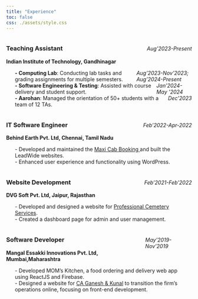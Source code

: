 ```yaml
---
title: "Experience"
toc: false
css: ./assets/style.css
---
```


<section id="teaching-assistant" class="level3">
<div style = "display: flex; justify-content: space-between; margin-bottom:0 !important; align-items: baseline;">
<div><h3 class="anchored" data-anchor-id="teaching-assistant">Teaching Assistant</h3>
<p style = "margin-bottom: 0 !important"><strong>Indian Institute of Technology, Gandhinagar</strong>
</p></div>
<div><p><em>Aug'2023-Present</em></p></div>
</div>
<div>
<ul>
<li style = "display: flex; justify-content: space-between; margin-bottom:0 !important; align-items: baseline;"><span><strong>- Computing Lab</strong>: Conducting lab tasks and grading assignments for multiple semesters.</span><span><em>Aug'2023-Nov'2023; Aug'2024-Present</em></span></li>
<li style = "display: flex; justify-content: space-between; margin-bottom:0 !important; align-items: baseline;"><span><strong>- Software Engineering &amp; Testing</strong>: Assisted with course delivery and student support.</span><span><em>Jan'2024-May '2024</em></span></li>
<li style = "display: flex; justify-content: space-between; margin-bottom:0 !important; align-items: baseline;"><span><strong>- Aarohan</strong>: Managed the orientation of 50+ students with a team of 12 TAs.</span><span><em>Dec'2023</em></span></li>
</ul>
</div>
</section>
<section id="it-software-engineer" class="level3">
<div style = "display: flex; justify-content: space-between; margin-bottom:0 !important; align-items: baseline;">
<div><h3 class="anchored" data-anchor-id="it-software-engineer">IT Software Engineer</h3>
<p style = "margin-bottom: 0 !important"><strong>Behind Earth Pvt. Ltd, Chennai, Tamil Nadu</strong>
</p></div>
<div><p><em>Feb'2022-Apr-2022</em></p></div>
</div>
<div>
<ul>
<li style = "display: flex; justify-content: space-between; margin-bottom:0 !important; align-items: baseline;"><span>- Developed and maintained the <a href = "https://maxicabrbs.sg/">Maxi Cab Booking </a> and built the LeadWide websites. </span><span><em></em></span></li>
<li style = "display: flex; justify-content: space-between; margin-bottom:0 !important; align-items: baseline;"><span>- Enhanced user experience and functionality using WordPress.</span><span><em></em></span></li>
</ul>
</div>
</section>

<section id="website-development" class="level3">
<div style = "display: flex; justify-content: space-between; margin-bottom:0 !important; align-items: baseline;">
<div><h3 class="anchored" data-anchor-id="website-development">Website Development</h3>
<p style = "margin-bottom: 0 !important"><strong>DVG Soft Pvt. Ltd, Jaipur, Rajasthan</strong>
</p></div>
<div><p><em>Feb'2021-Feb'2022</em></p></div>
</div>
<div>
<ul>
<li style = "display: flex; justify-content: space-between; margin-bottom:0 !important; align-items: baseline;"><span>- Developed and designed a website for <a href="https://procemeteryservices.com/">Professional Cemetery Services</a>.</span><span><em></em></span></li>
<li style = "display: flex; justify-content: space-between; margin-bottom:0 !important; align-items: baseline;"><span>- Created a dashboard page for admin and user management.</span><span><em></em></span></li>
</ul>
</div>
</section>

<section id="software-developer" class="level3">
<div style = "display: flex; justify-content: space-between; margin-bottom:0 !important; align-items: baseline;">
<div><h3 class="anchored" data-anchor-id="software-developer">Software Developer</h3>
<p style = "margin-bottom: 0 !important"><strong>Mangal Essakki Innovations Pvt. Ltd, Mumbai,Maharashtra</strong>
</p></div>
<div><p><em>May'2019-Nov'2019</em></p></div>
</div>
<div>
<ul>
<li style = "display: flex; justify-content: space-between; margin-bottom:0 !important; align-items: baseline;"><span>- Developed MOM’s Kitchen, a food ordering and delivery web app using ReactJS and Firebase.</span><span><em></em></span></li>
<li style = "display: flex; justify-content: space-between; margin-bottom:0 !important; align-items: baseline;"><span>- Designed a website for <a href = "https://ca-gk.com/">CA Ganesh & Kunal</a> to transition the firm’s operations online, focusing on front-end development.</span><span><em></em></span></li>
</ul>
</div>
</section>